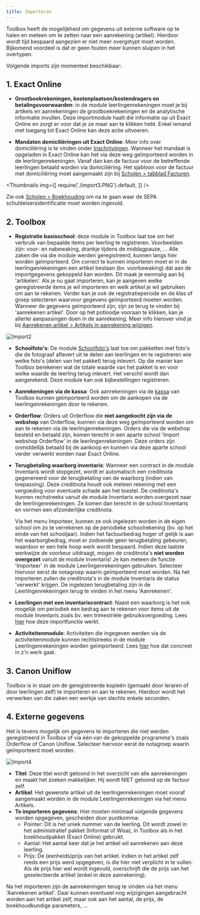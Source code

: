 ```yaml
---
title: Importeren
---
```

Toolbox heeft de mogelijkheid om gegevens uit externe software op te halen en meteen om te zetten naar een aanrekening (artikel). Hierdoor wordt tijd bespaard aangezien er niet meer overgetypt moet worden. Bijkomend voordeel is dat er geen fouten meer kunnen sluipen in het overtypen.

Volgende imports zijn momenteel beschikbaar:

## 1. Exact Online
- **Grootboekrekeningen, kostenplaatsen/kostendragers en betalingsvoorwaarden**: in de module leerlingenrekeningen moet je bij artikels en aanrekeningen de grootboekrekeningen en de analytische informatie invullen. Deze importmodule haalt die informatie op uit Exact Online en zorgt er voor dat je ze maar aan te klikken hebt. Enkel iemand met toegang tot Exact Online kan deze actie uitvoeren.
 
- **Mandaten domiciliëringen uit Exact Online**: Meer info over domiciliëring is te vinden onder [Inschrijvingen](/leerlingenrekeningen/Inschrijvingen/#domiciliëring). Wanneer het mandaat is opgeladen in Exact Online kan het via deze weg geïmporteerd worden in de leerlingenrekeningen. Vanaf dan kan de factuur voor de betreffende leerlingen betaald worden via domiciliëring. Het sjabloon voor de factuur met domiciliëring moet aangemaakt zijn bij [Scholen > tabblad Facturen](/leerlingenrekeningen/Scholen/#2-facturen). 

 <Thumbnails img={[
    require('./import3.PNG').default, 
 ]} />

 Zie ook [Scholen > Boekhouding](/leerlingenrekeningen/Scholen/#4boekhouding) om na te gaan waar de SEPA schuldeisersidentificatie moet worden ingevuld.

## 2. Toolbox

- **Registratie basisschool**: deze module in Toolbox laat toe om het verbruik van bepaalde items per leerling te registreren. Voorbeelden zijn: voor- en nabewaking, drankje tijdens de middagpauze, ... Alle zaken die via die module werden geregistreerd, kunnen langs hier worden geïmporteerd. Om correct te kunnen importeren moet er in de leerlingenrekeningen een artikel bestaan (bv. voorbewaking) dat aan de importgegevens gekoppeld kan worden. Dit maak je eenmalig aan bij 'artikelen'. Als je nu gaat importeren, kan je aangeven welke geregistreerde items je wil importeren en welk artikel je wil gebruiken om aan te rekenen. Verder kan je ook de registratieperiode en de klas of groep selecteren waarvoor gegevens geïmporteerd moeten worden.
Wanneer de gegevens geïmporteerd zijn, zijn ze terug te vinden bij 'aanrekenen artikel'. Door op het potloodje vooraan te klikken, kan je allerlei aanpassingen doen in de aanrekening. Meer info hierover vind je bij [Aanrekenen artikel > Artikels in aanrekening wijzigen](/leerlingenrekeningen/Aanrekenen/#1-artikel-wijzigen-per-leerling).

![Import2](./import2.jpg)
 
- **Schoolfoto's**: De module [Schoolfoto's](/schoolfotos) laat toe om pakketten met foto's die de fotograaf aflevert uit te delen aan leerlingen en te registreren wie welke foto's (delen van het pakket) terug inlevert. Op die manier kan Toolbox berekenen wat de totale waarde van het pakket is en voor welke waarde de leerling terug inlevert. Het verschil wordt dan aangerekend. Deze module kan ook bijbestellingen registreren.

- **Aanrekeningen via de kassa**: Ook aanrekeningen via de [kassa](/kassa) van Toolbox kunnen geïmporteerd worden om de aankopen via de leerlingenrekeningen door te rekenen.

- **Orderflow**: Orders uit Orderflow die **niet aangekocht zijn via de webshop** van Orderflow, kunnen via deze weg geïmporteerd worden om aan te rekenen via de leerlingenrekeningen. Orders die via de webshop besteld en betaald zijn, komen terecht in een aparte school 'Import webshop Orderflow' in de leerlingenrekeningen. Deze orders zijn onmiddellijk betaald bij de aankoop en kunnen via deze aparte school verder verwerkt worden naar Exact Online. 

- **Terugbetaling waarborg inventaris**: Wanneer een contract in de module Inventaris wordt stopgezet, wordt er automatisch een creditnota gegenereerd voor de terugbetaling van de waarborg (indien van toepassing). Deze creditnota houdt ook meteen rekening met een vergoeding voor eventuele schade aan het toestel. De creditnota's kunnen rechstreeks vanuit de module Inventaris worden overgezet naar de leerlingenrekeningen. Ze komen dan terecht in de school Inventaris en vormen een afzonderlijke creditnota. 

  Via het menu Importeer, kunnen ze ook ingelezen worden in de eigen school om zo te verrekenen op de periodieke schoolrekening (bv. op het einde van het schooljaar). Indien het factuurbedrag hoger of gelijk is aan het waarborgbedrag, moet er zodoende geen terugbetaling gebeuren, waardoor er een hele hoop werk wordt bespaard. Indien deze laatste werkwijze de voorkeur uitdraagt, mogen de creditnota's **niet worden overgezet** vanuit de module Inventaris! Je kan meteen de functie 'Importeer' in de module Leerlingenrekeningen gebruiken. Selecteer hiervoor eerst de notagroep waarin geïmporteerd moet worden. Na het importeren zullen de creditnota's in de module Inventaris de status 'verwerkt' krijgen. De ingelezen terugbetaling zijn in de Leerlingenrekeningen terug te vinden in het menu 'Aanrekenen'. 
 
- **Leerlingen met een inventariscontract**: Naast een waarborg is het ook mogelijk om periodiek een bedrag aan te rekenen voor items uit de module Inventaris zoals bv. een trimestriële gebruiksvergoeding. Lees [hier](/inventaris/toestel_toewijzen/#d-periodieke-gebruiksvergoedinghuur-aanrekenen) hoe deze importfunctie werkt. 

- **Activiteitenmodule**: Activiteiten die ingegeven werden via de activiteitenmodule kunnen rechtstreeks in de module Leerlingenrekeningen worden geïmporteerd. Lees [hier](/verwerking_leerlingenrekeningen) hoe dat concreet in z'n werk gaat. 

## 3. Canon Uniflow

Toolbox is in staat om de geregistreerde kopieën (gemaakt door leraren of door leerlingen zelf) te importeren en aan te rekenen. Hierdoor wordt het verwerken van die zaken een werkje van slechts enkele seconden.

## 4. Externe gegevens

Het is tevens mogelijk om gegevens te importeren die niet werden geregistreerd in Toolbox of via één van de gekoppelde programma's zoals Orderflow of Canon Uniflow. Selecteer hiervoor eerst de notagroep waarin geïmporteerd moet worden. 

![Import4](./import4.png)

- **Titel**: Deze titel wordt getoond in het overzicht van alle aanrekeningen en maakt het zoeken makkelijker. Hij wordt NIET getoond op de factuur zelf.
- **Artikel**: Het gewenste artikel uit de leerlingenrekeningen moet vooraf aangemaakt worden in de module Leerlingenrekeningen via het menu Artikels.
- **Te importeren gegevens**: Hier moeten minimaal volgende gegevens worden opgegeven, gescheiden door puntkomma:
   - Pointer: Dit is het uniek nummer van de leerling. Dit wordt zowel in het administratief pakket (Informat of Wisa), in Toolbox als in het boekhoudpakket (Exact Online) gebruikt. 
   - Aantal: Het aantal keer dat je het artikel wil aanrekenen aan deze leerling.
   - Prijs: De (eenheids)prijs van het artikel. Indien in het artikel zelf reeds een prijs werd opgegeven, is die hier niet verplicht in te vullen. Als de prijs hier wel wordt ingevuld, overschrijft die de prijs van het geselecteerde artikel (enkel in deze aanrekening). 

Na het importeren zijn de aanrekeningen terug te vinden via het menu 'Aanrekenen artikel'. Daar kunnen eventueel nog wijzigingen aangebracht worden aan het artikel zelf, maar ook aan het aantal, de prijs, de boekhoudkundige parameters, ...